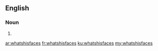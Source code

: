 ==English==

===Noun===
{{head|en|plural}}

# {{plural of|whatshisface|lang=en}}

[[ar:whatshisfaces]]
[[fr:whatshisfaces]]
[[ku:whatshisfaces]]
[[my:whatshisfaces]]